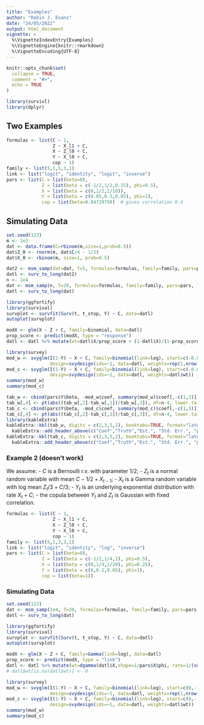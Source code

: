 ```yaml
---
title: "Examples"
author: "Robin J. Evans"
date: "24/05/2022"
output: html_document
vignette: >
  %\VignetteIndexEntry{Examples}
  %\VignetteEngine{knitr::rmarkdown}
  %\VignetteEncoding{UTF-8}
---
```


```r
knitr::opts_chunk$set(
  collapse = TRUE,
  comment = "#>",
  echo = TRUE
)
```

```r
library(survivl)
library(dplyr)
```

## Two Examples

```r
formulas <- list(C ~ 1,
                 Z ~ X_l1 + C,
                 X ~ Z_l0 + C,
                 Y ~ X_l0 + C,
                 cop ~ 1)
family <- list(5,1,5,3,1)
link <- list("logit", "identity", "logit", "inverse")
pars <- list(C = list(beta=0),
             Z = list(beta = c(-1/2,1/2,0.25), phi=0.5),
             X = list(beta = c(0,1/2,1/10)),
             Y = list(beta = c(0.05,0.5,0.05), phi=1),
             cop = list(beta=0.8472979))  # gives correlation 0.4
```

## Simulating Data

```r
set.seed(123)
m <- 1e3
dat <- data.frame(C=rbinom(m,size=1,prob=0.5))
dat$Z_0 <- rnorm(m, dat$C/4 - 1/2)
dat$X_0 <- rbinom(m, size=1, prob=0.5)

dat2 <- msm_samp(dat=dat, T=5, formulas=formulas, family=family, pars=pars, link=link)
datl <- surv_to_long(dat2)
n <- 1e4
dat <- msm_samp(n, T=20, formulas=formulas, family=family, pars=pars, link=link)
datl <- surv_to_long(dat)
```

```r
library(ggfortify)
library(survival)
survplot <- survfit(Surv(t, t_stop, Y) ~ C, data=datl)
autoplot(survplot)
```

```r
modX <- glm(X ~ Z + C, family=binomial, data=datl)
prop_score <- predict(modX, type = "response")
datl <- datl %>% mutate(wt=datl$X/prop_score + (1-datl$X)/(1-prop_score))
```

```r
library(survey)
mod_w <- svyglm(I(1-Y) ~ X + C, family=binomial(link=log), start=c(-0.01,-.5,-.05),
                design=svydesign(ids=~1, data=datl, weights=rep(1,nrow(datl))))
mod_c <- svyglm(I(1-Y) ~ X + C, family=binomial(link=log), start=c(-0.01,-.5,-.05),
                design=svydesign(ids=~1, data=datl, weights=datl$wt))
summary(mod_w)
summary(mod_c)
```

```r
tab_w <- cbind(pars$Y$beta, -mod_w$coef, summary(mod_w)$coef[,-c(1,3)])
tab_w[,4] <- pt(abs((tab_w[,2]-tab_w[,1])/tab_w[,3]), df=n-4, lower.tail = FALSE)
tab_c <- cbind(pars$Y$beta, -mod_c$coef, summary(mod_c)$coef[,-c(1,3)])
tab_c[,4] <- pt(abs((tab_c[,2]-tab_c[,1])/tab_c[,3]), df=n-4, lower.tail = FALSE)
library(kableExtra)
kableExtra::kbl(tab_w, digits = c(2,3,5,2), booktabs=TRUE, format="latex")  %>%  
  kableExtra::add_header_above(c("Coef","Truth","Est.", "Std. Err.", "p-value"))
kableExtra::kbl(tab_c, digits = c(2,3,5,2), booktabs=TRUE, format="latex")  %>%  
  kableExtra::add_header_above(c("Coef","Truth","Est.", "Std. Err.", "p-value"))
```

### Example 2 (doesn't work)

We assume:
 - $C$ is a Bernoulli r.v. with parameter $1/2$;
 - $Z_t$ is a normal random variable with mean $C - 1/2 + X_{t-1}$;
 - $X_t$ is a Gamma random variable with log mean $Z_t/3 + C/3$;
 - $Y_t$ is an underlying exponential distribution with rate $X_t + C$;
 - the copula between $Y_t$ and $Z_t$ is Gaussian with fixed correlation.

```r
formulas <- list(C ~ 1,
                 Z ~ X_l1 + C,
                 X ~ Z_l0 + C,
                 Y ~ X_l0 + C,
                 cop ~ 1)
family <- list(5,1,3,3,1)
link <- list("logit", "identity", "log", "inverse")
pars <- list(C = list(beta=0),
             Z = list(beta = c(-1/2,1/4,1), phi=0.5),
             X = list(beta = c(0,1/4,1/20), phi=0.25),
             Y = list(beta = c(0,0.2,0.05), phi=1),
             cop = list(beta=1))
```

### Simulating Data

```r
set.seed(123)
dat <- msm_samp(1e4, T=20, formulas=formulas, family=family, pars=pars, link=link)
datl <- surv_to_long(dat)
```

```r
library(ggfortify)
library(survival)
survplot <- survfit(Surv(t, t_stop, Y) ~ C, data=datl)
autoplot(survplot)
```

```r
modX <- glm(X ~ Z + C, family=Gamma(link=log), data=datl)
prop_score <- predict(modX, type = "link")
datl <- datl %>% mutate(wt=dgamma(datl$X,shape=1/pars$X$phi, rate=1/(sum(pars$X$beta*c(1,mean(datl$Z), mean(datl$C)))*pars$X$phi))/dgamma(datl$X, shape=1/pars$X$phi, rate=1/(pars$X$phi*exp(prop_score))))
# datl$wt[is.na(datl$wt)] <- 0
```

```r
library(survey)
mod_w <- svyglm(I(1-Y) ~ X + C, family=binomial(link=log), start=c(0,-.2,-.05),
                design=svydesign(ids=~1, data=datl, weights=rep(1,nrow(datl))))
mod_c <- svyglm(I(1-Y) ~ X + C, family=binomial(link=log), start=c(0,-.2,-.05),
                design=svydesign(ids=~1, data=datl, weights=datl$wt))
summary(mod_w)
summary(mod_c)
```
